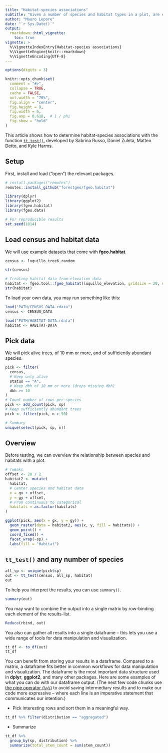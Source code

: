 ```yaml
---
title: "Habitat-species associations"
subtitle: "Given a number of species and habitat types in a plot, are each species significantly aggregated within habitats?"
author: "Mauro Lepore"
date: "`r Sys.Date()`"
output: 
  rmarkdown::html_vignette:
    toc: true
vignette: >
  %\VignetteIndexEntry{Habitat-species associations}
  %\VignetteEngine{knitr::rmarkdown}
  %\VignetteEncoding{UTF-8}
---
```


```r
options(digits = 3)

knitr::opts_chunk$set(
  comment = "#>",
  collapse = TRUE,
  cache = FALSE,
  out.width = "70%",
  fig.align = "center",
  fig.height = 9,
  fig.width = 6,
  fig.asp = 0.618,  # 1 / phi
  fig.show = "hold"
)
```

This article shows how to determine habitat-species associations with the function [`tt_test()`](https://forestgeo.github.io/fgeo.habitat/reference/tt_test), developed by Sabrina Russo, Daniel Zuleta, Matteo Detto, and Kyle Harms. 

## Setup

First, install and load ("open") the relevant packages.

```R
# install.packages("remotes")
remotes::install_github("forestgeo/fgeo.habitat")
```

```r
library(dplyr)
library(ggplot2)
library(fgeo.habitat)
library(fgeo.data)
```

```r
# For reproducible results
set.seed(1014)
```

## Load census and habitat data

We will use example datasets that come with __fgeo.habitat__.

```r
census <- luquillo_tree6_random

str(census)
```

```r
# Creating habitat data from elevation data
habitat <- fgeo.tool::fgeo_habitat(luquillo_elevation, gridsize = 20, n = 4)
str(habitat)
```

To load your own data, you may run something like this:

```R
load("PATH/CENSUS_DATA.rdata")
census <- CENSUS_DATA

load("PATH/HABITAT-DATA.rdata")
habitat <- HABITAT-DATA
```

## Pick data

We will pick alive trees, of 10 mm or more, and of sufficiently abundant species.

```r
pick <- filter(
  census,
  # Keep only alive
  status == "A", 
  # Keep dbh of 10 mm or more (drops missing dbh)
  dbh >= 10
)
# Count number of rows per species
pick <- add_count(pick, sp)
# Keep sufficiently abundant trees
pick <- filter(pick, n > 50)

# Summary
unique(select(pick, sp, n))
```

## Overview

Before testing, we can overview the relationship between species and habitats with a plot.

```r
# Tweaks
offset <- 20 / 2
habitat2 <- mutate(
  habitat, 
  # Center species and habitat data
  x = gx + offset, 
  y = gy + offset,
  # From continuous to categorical
  habitats = as.factor(habitats)
)
```

```r
ggplot(pick, aes(x = gx, y = gy)) +
  geom_raster(data = habitat2, aes(x, y, fill = habitats)) + 
  geom_point() +
  coord_fixed() +
  facet_wrap(~sp) +
  labs(fill = "Habitat")
```

## `tt_test()` and any number of species

```r
all_sp <- unique(pick$sp)
out <- tt_test(census, all_sp, habitat)
out
```

To help you interpret the results, you can use `summary()`.

```r
summary(out)
```

You may want to combine the output into a single matrix by row-binding each element of the results-list.

```r
Reduce(rbind, out)
```

You also can gather all results into a single dataframe -- this lets you use a wide range of tools for data manipulation and visualization.

```r
tt_df <- to_df(out)
tt_df
```

You can benefit from storing your results in a dataframe. Compared to a matrix, a dataframe fits better in common workflows for data manipulation and visualization. The dataframe is the most important data structure used in __dplyr__, __ggplot2__, and many other packages. Here are some examples of what you can do with our dataframe output. (The next few code chunks use [the pipe operator (`%>%`)](http://style.tidyverse.org/pipes.html) to avoid saving intermediary results and to make our code more expressive -- where each line is an imperative statement that communicates our intention.)

* Pick interesting rows and sort them in a meaningful way.

```r
tt_df %>% filter(distribution == "aggregated")
```

* Summarize

```r
tt_df %>% 
  group_by(sp, distribution) %>% 
  summarize(total_stem_count = sum(stem_count))
```
